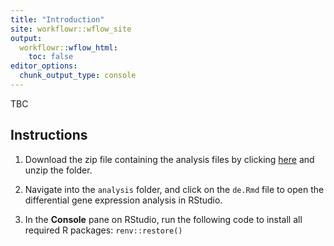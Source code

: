 ```yaml
---
title: "Introduction"
site: workflowr::wflow_site
output:
  workflowr::wflow_html:
    toc: false
editor_options:
  chunk_output_type: console
---
```


TBC

## Instructions

1. Download the zip file containing the analysis files by clicking [here]() and unzip the folder. 

2. Navigate into the `analysis` folder, and click on the `de.Rmd` file to open the differential gene expression analysis in RStudio. 

3. In the **Console** pane on RStudio, run the following code to install all required R packages: `renv::restore()`
